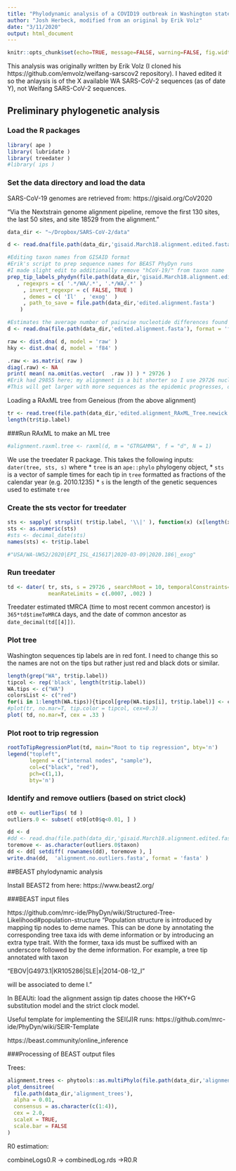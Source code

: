 ```yaml
---
title: "Phylodynamic analysis of a COVID19 outbreak in Washington state"
author: "Josh Herbeck, modified from an original by Erik Volz"
date: "3/11/2020"
output: html_document
---
```


```r
knitr::opts_chunk$set(echo=TRUE, message=FALSE, warning=FALSE, fig.width=6, fig.height=6)
```

This analysis was originally written by Erik Volz (I cloned his https://github.com/emvolz/weifang-sarscov2 repository). I haved edited it so the anlaysis is of the X available WA SARS-CoV-2 sequences (as of date Y), not Weifang SARS-CoV-2 sequences. 

## Preliminary phylogenetic analysis

### Load the R packages
```r
library( ape ) 
library( lubridate ) 
library( treedater )
#library( ips )
```

### Set the data directory and load the data

SARS-CoV-19 genomes are retrieved from: https://gisaid.org/CoV2020 

"Via the Nextstrain genome alignment pipeline, remove the first 130 sites, the last 50 sites, and site 18529 from the alignment."

```r
data_dir <- "~/Dropbox/SARS-CoV-2/data"

d <- read.dna(file.path(data_dir,'gisaid.March18.alignment.edited.fasta'), format = 'fasta')

#Editing taxon names from GISAID format
#Erik's script to prep sequence names for BEAST PhyDyn runs
#I made slight edit to additionally remove "hCoV-19/" from taxon name
prep_tip_labels_phydyn(file.path(data_dir,'gisaid.March18.alignment.edited.fasta')
   , regexprs = c( '.*/WA/.*', '.*/WA/.*' ) 
	 , invert_regexpr = c( FALSE, TRUE )
	 , demes = c( 'Il'  , 'exog'  )
	 , path_to_save = file.path(data_dir,'edited.alignment.fasta') 
	)
```

```r
#Estimates the average number of pairwise nucleotide differences found in the alignment
d <- read.dna(file.path(data_dir,'edited.alignment.fasta'), format = 'fasta')

raw <- dist.dna( d, model = 'raw' ) 
hky <- dist.dna( d, model = 'f84' )

.raw <- as.matrix( raw )
diag(.raw) <- NA 
print( mean( na.omit(as.vector(  .raw )) ) * 29726 ) 
#Erik had 29855 here; my alignment is a bit shorter so I use 29726 nucleotides.
#This will get larger with more sequences as the epidemic progresses, obvs.
```


Loading a RAxML tree from Geneious (from the above alignment)
```r
tr <- read.tree(file.path(data_dir,'edited.alignment_RAxML_Tree.newick'))
length(tr$tip.label)
```


###Run RAxML to make an ML tree
```r
#alignment.raxml.tree <- raxml(d, m = "GTRGAMMA", f = "d", N = 1)
```

We use the treedater R package. This takes the following inputs:
  ```dater(tree, sts, s)```
  where 
* `tree` is an `ape::phylo` phylogeny object, 
* `sts` is a vector of sample times for each tip in `tree` formatted as fractions of the calendar year (e.g. 2010.1235)
* `s` is the length of the genetic sequences used to estimate `tree`

### Create the sts vector for treedater
```r
sts <- sapply( strsplit( tr$tip.label, '\\|' ), function(x) (x[length(x)-1] ) )
sts <- as.numeric(sts)
#sts <- decimal_date(sts)
names(sts) <- tr$tip.label

#"USA/WA-UW52/2020|EPI_ISL_415617|2020-03-09|2020.186|_exog"
```

### Run treedater
```r
td <- dater( tr, sts, s = 29726 , searchRoot = 10, temporalConstraints=TRUE,
             meanRateLimits = c(.0007, .002) )
```

Treedater estimated tMRCA (time to most recent common ancestor) is ```365*td$timeToMRCA``` days, and the date of common ancestor as ```date_decimal(td[[4]])```.

### Plot tree
Washington sequences tip labels are in red font. I need to change this so the names are not on the tips but rather just red and black dots or similar.
```r
length(grep("WA", tr$tip.label))
tipcol <- rep('black', length(tr$tip.label))
WA.tips <- c("WA")
colorsList <- c("red")
for(i in 1:length(WA.tips)){tipcol[grep(WA.tips[i], tr$tip.label)] <- colorsList[i]}
#plot(tr, no.mar=T, tip.color = tipcol, cex=0.3)
plot( td, no.mar=T, cex = .33 )
```

### Plot root to trip regression
```r
rootToTipRegressionPlot(td, main="Root to tip regression", bty='n')
legend("topleft", 
       legend = c("internal nodes", "sample"), 
       col=c("black", "red"),
       pch=c(1,1),
       bty='n')
```

### Identify and remove outliers (based on strict clock)
```r
ot0 <- outlierTips( td ) 
outliers.0 <- subset( ot0[ot0$q<0.01, ] )

dd <- d
#dd <- read.dna(file.path(data_dir,'gisaid.March18.alignment.edited.fasta'), format = 'fasta')
toremove <- as.character(outliers.0$taxon)
dd <- dd[ setdiff( rownames(dd), toremove ), ]
write.dna(dd,  'alignment.no.outliers.fasta', format = 'fasta' )
```






##BEAST phylodynamic analysis

Install BEAST2 from here: https://www.beast2.org/

###BEAST input files

https://github.com/mrc-ide/PhyDyn/wiki/Structured-Tree-Likelihood#population-structure
"Population structure is introduced by mapping tip nodes to deme names. This can be done by annotating the corresponding tree taxa ids with deme information or by introducing an extra type trait. With the former, taxa ids must be suffixed with an underscore followed by the deme information. For example, a tree tip annotated with taxon

  "EBOV|G4973.1|KR105286|SLE|x|2014-08-12_I"  
  
will be associated to deme I." 

In BEAUti:
  load the alignment
  assign tip dates
  choose the HKY+G substitution model and the strict clock model.

Useful template for implementing the SEI(J)R runs: https://github.com/mrc-ide/PhyDyn/wiki/SEIR-Template

https://beast.community/online_inference


###Processing of BEAST output files

Trees:

```r
alignment.trees <- phytools::as.multiPhylo(file.path(data_dir,'alignment_trees'))
plot_densitree(
  file.path(data_dir,'alignment_trees'),
  alpha = 0.01,
  consensus = as.character(c(1:4)),
  cex = 2.0,
  scaleX = TRUE,
  scale.bar = FALSE
)
```


R0 estimation:

combineLogs0.R -> combinedLog.rds ->R0.R
